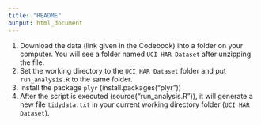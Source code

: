```yaml
---
title: "README"
output: html_document
---
```


1. Download the data (link given in the Codebook) into a folder on your computer. You will see a folder named ```UCI HAR Dataset``` after unzipping the file.
2. Set the working directory to the ```UCI HAR Dataset``` folder and put ```run_analysis.R``` to the same folder.
3. Install the package ```plyr``` (install.packages("plyr"))
4. After the script is executed (source("run_analysis.R")), it will generate a new file ```tidydata.txt``` in your current working directory folder (```UCI HAR Dataset```).
